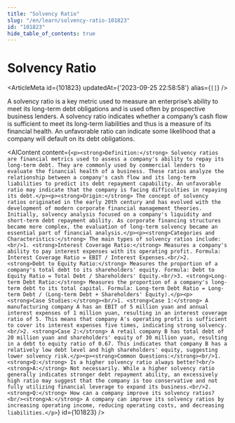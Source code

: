 ```yaml
---
title: "Solvency Ratio"
slug: "/en/learn/solvency-ratio-101823"
id: "101823"
hide_table_of_contents: true
---
```



# Solvency Ratio

<ArticleMeta id={101823} updatedAt={'2023-09-25 22:58:58'} alias={`[]`} />
<div className='border-solid border-b border-t-0 my-4 border-[var(--ifm-color-gray-300)]' />

A solvency ratio is a key metric used to measure an enterprise’s ability to meet its long-term debt obligations and is used often by prospective business lenders. A solvency ratio indicates whether a company’s cash flow is sufficient to meet its long-term liabilities and thus is a measure of its financial health. An unfavorable ratio can indicate some likelihood that a company will default on its debt obligations.

<AIContent content={`<p><strong>Definition:</strong> Solvency ratios are financial metrics used to assess a company's ability to repay its long-term debt. They are commonly used by commercial lenders to evaluate the financial health of a business. These ratios analyze the relationship between a company's cash flow and its long-term liabilities to predict its debt repayment capability. An unfavorable ratio may indicate that the company is facing difficulties in repaying its debt.</p><p><strong>Origin:</strong> The concept of solvency ratios originated in the early 20th century and has evolved with the development of modern corporate financial management theories. Initially, solvency analysis focused on a company's liquidity and short-term debt repayment ability. As corporate financing structures became more complex, the evaluation of long-term solvency became an essential part of financial analysis.</p><p><strong>Categories and Characteristics:</strong> The main types of solvency ratios include:<br/>1. <strong>Interest Coverage Ratio:</strong> Measures a company's ability to pay interest expenses with its operating profit. Formula: Interest Coverage Ratio = EBIT / Interest Expenses.<br/>2. <strong>Debt to Equity Ratio:</strong> Measures the proportion of a company's total debt to its shareholders' equity. Formula: Debt to Equity Ratio = Total Debt / Shareholders' Equity.<br/>3. <strong>Long-term Debt Ratio:</strong> Measures the proportion of a company's long-term debt to its total capital. Formula: Long-term Debt Ratio = Long-term Debt / (Long-term Debt + Shareholders' Equity).</p><p><strong>Case Studies:</strong><br/>1. <strong>Case 1:</strong> A manufacturing company A has an EBIT of 5 million yuan and annual interest expenses of 1 million yuan, resulting in an interest coverage ratio of 5. This means that company A's operating profit is sufficient to cover its interest expenses five times, indicating strong solvency.<br/>2. <strong>Case 2:</strong> A retail company B has total debt of 20 million yuan and shareholders' equity of 30 million yuan, resulting in a debt to equity ratio of 0.67. This indicates that company B has a relatively low debt level and high shareholders' equity, suggesting lower solvency risk.</p><p><strong>Common Questions:</strong><br/>1. <strong>Q:</strong> Is a higher solvency ratio always better?<br/><strong>A:</strong> Not necessarily. While a higher solvency ratio generally indicates stronger debt repayment ability, an excessively high ratio may suggest that the company is too conservative and not fully utilizing financial leverage to expand its business.<br/>2. <strong>Q:</strong> How can a company improve its solvency ratios?<br/><strong>A:</strong> A company can improve its solvency ratios by increasing operating income, reducing operating costs, and decreasing liabilities.</p>`} id={101823} />
